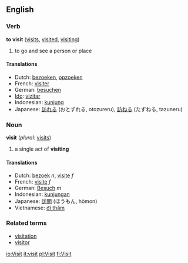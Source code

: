==English==

===Verb===
'''to visit'''  ([[visits]], [[visited]], [[visiting]])
# to go and see a person or place

====Translations====
*Dutch: [[bezoeken]], [[opzoeken]]
*French: [[visiter]]
*German: [[besuchen]]
*[[Ido]]: [[vizitar]]
*Indonesian: [[kunjung]]
*Japanese: [[訪れる]] (おとずれる, otozureru), [[訪ねる]] (たずねる, tazuneru)

===Noun===
'''visit'''  (''plural:'' [[visits]])
# a single act of '''visiting'''

====Translations====
*Dutch: [[bezoek]] ''n'', [[visite]] ''f''
*French: [[visite]] ''f''
*German: [[Besuch]] ''m''
*Indonesian: [[kunjung|kunjungan]]
*Japanese: [[訪問]] (ほうもん, hōmon)
*Vietnamese: [[đi thăm]]

===Related terms===
*[[visitation]]
*[[visitor]]

[[io:Visit]]
[[it:visit]]
[[pl:Visit]]
[[fi:Visit]]